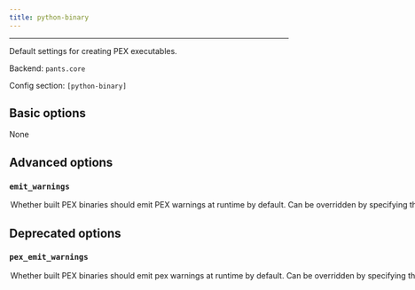 ```yaml
---
title: python-binary
---
```



---

Default settings for creating PEX executables.

Backend: <span className="color--primary">`pants.core`</span>

Config section: <span className="color--primary">`[python-binary]`</span>

<span className={styles.options}>

## Basic options
None

## Advanced options

### `emit_warnings`

<Option
  cli_repr={`--[no-]python-binary-emit-warnings`}
  env_repr='PANTS_PYTHON_BINARY_EMIT_WARNINGS'
  default_repr={`True`}
>
Whether built PEX binaries should emit PEX warnings at runtime by default. Can be overridden by specifying the `emit_warnings` parameter of individual `pex_binary` targets
</Option>

## Deprecated options

### `pex_emit_warnings`

<Option
  cli_repr={`--[no-]python-binary-pex-emit-warnings`}
  env_repr='PANTS_PYTHON_BINARY_PEX_EMIT_WARNINGS'
  default_repr={`True`}
  removal_version='2.1.0.dev0'
  removal_hint={'Use `emit_warnings` rather than `pex_emit_warnings`.'}
>
Whether built PEX binaries should emit pex warnings at runtime by default. Can be overridden by specifying the `emit_warnings` parameter of individual `pex_binary` targets
</Option>

</span>